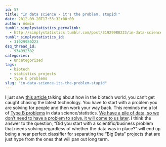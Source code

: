 ```yaml
---
id: 57
title: "In data science - it's the problem, stupid!"
date: 2012-09-20T17:53:32+00:00
author: Admin
tumblr_simplystatistics_permalink:
  - http://simplystatistics.tumblr.com/post/31929980223/in-data-science-its-the-problem-stupid
tumblr_simplystatistics_id:
  - 31929980223
dsq_thread_id:
  - 934992382
categories:
  - Uncategorized
tags:
  - biotech
  - statistics projects
  - type b problems
slug: "in-data-science-its-the-problem-stupid"
---
```

I just saw <a href="http://www.nature.com/nbt/journal/v30/n8/full/nbt.2301.html" target="_blank">this article </a>talking about how in the biotech world, you can&#8217;t get caught chasing the latest technology. You have to start with a problem you are solving for people and then work your way back. This reminds me a lot of <a href="http://simplystatistics.org/post/26068033590/motivating-statistical-projects" target="_blank">Type B problems</a> in data science/statistics. <a href="http://www.wired.com/science/discoveries/magazine/16-07/pb_theory" target="_blank">We have a pile of data, so we don&#8217;t need to have a problem to solve, it will come to us later</a>. I think the answer to the question, &#8220;Did you start with a scientific/business problem that needs solving regardless of whether the data was in place?&#8221; will end up being a near perfect classifier for separating the &#8220;Big Data&#8221; projects that are just hype from the ones that will pan out long term. 
